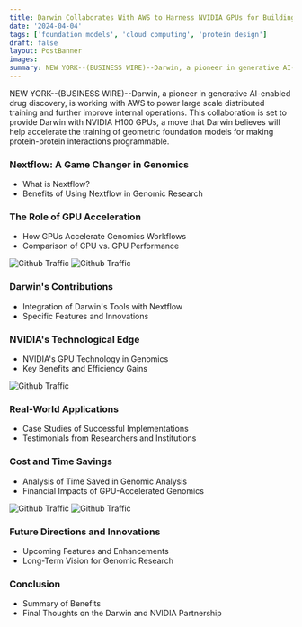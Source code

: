```yaml
---
title: Darwin Collaborates With AWS to Harness NVIDIA GPUs for Building Protein Interaction Foundation Models
date: '2024-04-04'
tags: ['foundation models', 'cloud computing', 'protein design']
draft: false
layout: PostBanner
images:
summary: NEW YORK--(BUSINESS WIRE)--Darwin, a pioneer in generative AI-enabled drug discovery, is working with AWS to power large scale distributed training and further improve internal operations. This collaboration is set to provide Darwin with NVIDIA H100 GPUs, a move that Darwin believes will help accelerate the training of geometric foundation models for making protein-protein interactions programmable.
---
```


NEW YORK--(BUSINESS WIRE)--Darwin, a pioneer in generative AI-enabled drug discovery, is working with AWS to power large scale distributed training and further improve internal operations. This collaboration is set to provide Darwin with NVIDIA H100 GPUs, a move that Darwin believes will help accelerate the training of geometric foundation models for making protein-protein interactions programmable.

### Nextflow: A Game Changer in Genomics
- What is Nextflow?
- Benefits of Using Nextflow in Genomic Research

### The Role of GPU Acceleration
- How GPUs Accelerate Genomics Workflows
- Comparison of CPU vs. GPU Performance

![Github Traffic](/static/images/github-traffic.png)
![Github Traffic](/static/images/github-traffic.png)

### Darwin's Contributions
- Integration of Darwin's Tools with Nextflow
- Specific Features and Innovations

### NVIDIA's Technological Edge
- NVIDIA's GPU Technology in Genomics
- Key Benefits and Efficiency Gains

![Github Traffic](/static/images/github-traffic.png)

### Real-World Applications
- Case Studies of Successful Implementations
- Testimonials from Researchers and Institutions

### Cost and Time Savings
- Analysis of Time Saved in Genomic Analysis
- Financial Impacts of GPU-Accelerated Genomics

![Github Traffic](/static/images/github-traffic.png)
![Github Traffic](/static/images/github-traffic.png)

### Future Directions and Innovations
- Upcoming Features and Enhancements
- Long-Term Vision for Genomic Research

### Conclusion
- Summary of Benefits
- Final Thoughts on the Darwin and NVIDIA Partnership







